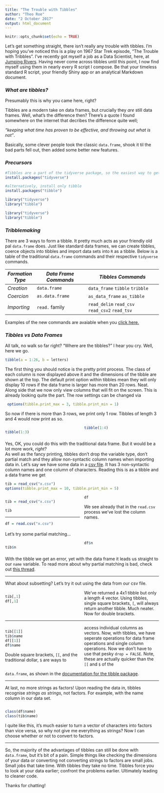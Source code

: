 ```yaml
---
title: "The Trouble with Tibbles"
author: "Theo Roe"
date: "2 October 2017"
output: html_document
---
```

<style>
    <!--body .main-container {
        max-width: 650px;
    } -->
    .column-left{
  float: left;
  width: 50%;
  text-align: left;
}
.column-center{
  display: inline-block;
  width: 33%;
  text-align: center;
}
.column-right{
  float: right;
  width: 50%;
  text-align: left;
}
  .col2 {
    columns: 2 200px;         /* number of columns and width in pixels*/
    -webkit-columns: 2 200px; /* chrome, safari */
    -moz-columns: 2 200px;    /* firefox */
  }
  .col3 {
    columns: 3 100px;
    -webkit-columns: 3 100px;
    -moz-columns: 3 100px;
  }
  .pull-left {
  float: left;
  width: 20%;
}
.pull-right {
  float: right;
  width: 20%;
}
</style>
```r
knitr::opts_chunk$set(echo = TRUE)
```

Let's get something straight, there isn't really any trouble with tibbles. I'm hoping you've noticed this is a play on 1967 Star Trek episode, "The Trouble with Tribbles". I've recently got myself a job as a Data Scientist, here, at [Jumping Rivers](https://www.jumpingrivers.com/). Having never come across tibbles until this point, I now find myself using them in nearly every R script I compose. Be that your timeless standard R script, your friendly Shiny app or an analytical Markdown document. 

### _What are tibbles?_ 

Presumably this is why you came here, right?

Tibbles are a modern take on data frames, but crucially they _are_ still data frames. Well, what's the difference then? There's a quote I found somewhere on the internet that decribes the difference quite well;  

 _"keeping what time has proven to be effective, and throwing out what is not"_.   

Basically, some clever people took the classic `data.frame`, shook it til the bad parts fell out, then added some better new features. 

### _Precursors_

```r
#Tibbles are a part of the tidyverse package, so the easiest way to get access is to install the whole `tidyverse` package
install.packages("tidyverse")

#alternatively, install only tibble
install.packages("tibble")
```
```r
library("tidyverse")
library("tibble")
```
```r
library("tidyverse")
library("tibble")
```

### _Tribblemaking_

There are 3 ways to form a tibble. It pretty much acts as your friendly old pal `data.frame` does. Just like standard data frames, we can create tibbles, coerce objects into tibbles and import data sets into `R` as a tibble. Below is a table of the traditional `data.frame` commands and their respective `tidyverse` commands.
    
_Formation Type_| _Data Frame Commands_          | *Tibbles Commands*
--------------- | -------------------------------| ---------------------------------------------
_Creation_      | `data.frame`                   | `data_frame` `tibble` `tribble`
_Coercion_      | `as.data.frame`                | `as_data_frame` `as_tibble` 
_Importing_     | `read.` family                 | `read_delim` `read_csv` `read_csv2` `read_tsv`

Examples of the new commands are avaiable when you [click here.](examples.html)

### _Tibbles vs Data Frames_

All talk, no walk so far right? "Where are the tibbles?" I hear you cry. Well, here we go.

```r
tibble(a = 1:26, b = letters)
```

The first thing you should notice is the pretty print process. The class of each column is now displayed above it and the dimensions of the tibble are shown at the top. The default print option within tibbles mean they will only display 10 rows if the data frame is larger has more than 20 rows. Neat. Along side that we now only view columns that will fit on the screen. This is already looking quite the part. The row settings can be changed via 
```r
 options(tibble.print_max = 3, tibble.print_min = 1)
```
So now if there is more than 3 rows, we print only 1 row. Tibbles of length 3 and 4 would now print as so.
 
 <!--  default is 20, 10-->
<div class = "col2">
```r
tibble(1:3)
```
```r
tibble(1:4)
```
</div>

Yes, OK, you could do this with the traditional data frame. But it would be a lot more work, _right_?  
As well as the fancy printing, tibbles don't drop the variable type, don't partial match and they allow non-syntactic column names when importing data in. Let's say we have some data in a [csv file](x.csv). It has 3 non-syntactic column names and one column of characters. Reading this is as a tibble and a data frame we get 


```r
tib = read_csv("x.csv")
options(tibble.print_max = 10, tibble.print_min = 5)
```
<div class = "col2">
```r
tib = read_csv("x.csv")
```
```r
tib
```

***
```r
df = read.csv("x.csv")
```
```r
df
```
We see already that in the `read.csv` process we've lost the column names.
</div>
Let's try some partial matching...

<div class = "col2">
```r
tib$n
```
```r
df$n
```
</div>

With the tibble we get an error, yet with the data frame it leads us straight to our `name` variable. To read more about why partial matching is bad, check out [this thread](http://r.789695.n4.nabble.com/Deprecating-partial-matching-in-data-frame-td4661898.html).

***

What about subsetting? Let's try it out using the data from our csv file.


<div class = "col2">
```r
tib[,1]
df[,1]
```
We've returned a 4x1 tibble but only a length 4 vector. Using tibbles, single square brackets, `[`, will always return another tibble. Much neater.
Now for double brackets.
</div>

***

<div class = "col2">
```r
tib[[1]]
tib$name
df[[1]]
df$name
```
Double square brackets, `[[`, and the traditional dollar, `$` are ways to access individual columns as vectors. Now, with tibbles, we have seperate operations for data frame operations and single column operations. Now we don't have to use that pesky `drop = FALSE`. Note, these are actually quicker than the `[[` and `$` of the
</div>
`data.frame`, as shown in the [documentation for the tibble package](https://cran.r-project.org/web/packages/tibble/tibble.pdf).

***

At last, no more strings as factors! Upon reading the data in, tibbles recognise _strings as strings_,  not factors. For example, with the name column in our data set.

<div class = "col2">
```r
class(df$name)
class(tib$name)
```
</div>

I quite like this, it's much easier to turn a vector of characters into factors than vice versa, so why not give me everything as strings? Now I can choose whether or not to convert to factors. 

***

So, the majority of the advantages of tibbles can still be done with `data.frame`, but it's bit of a pain. Simple things like checking the dimensions of your data or converting not converting strings to factors are small jobs. Small jobs that take time. With tibbles they take no time. Tibbles force you to look at your data earlier; confront the problems earlier. Ultimately leading to cleaner code. 

Thanks for chatting!